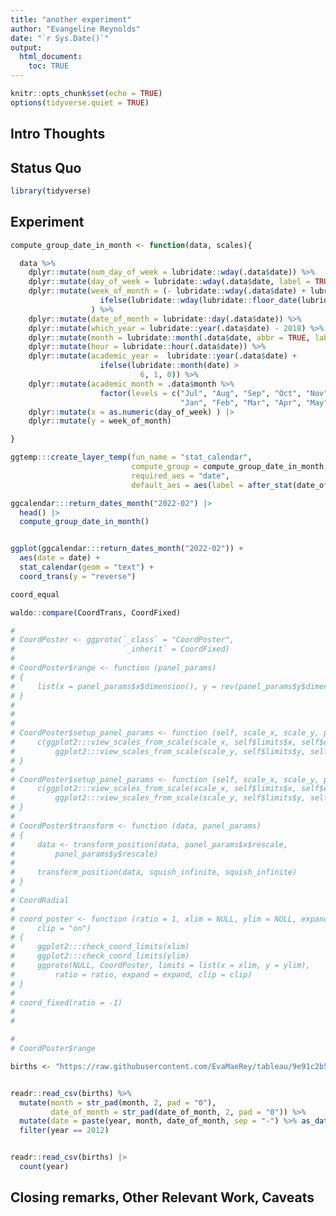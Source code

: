 ```yaml
---
title: "another experiment"
author: "Evangeline Reynolds"
date: "`r Sys.Date()`"
output: 
  html_document:
    toc: TRUE
---
```


```r
knitr::opts_chunk$set(echo = TRUE)
options(tidyverse.quiet = TRUE)
```




## Intro Thoughts


## Status Quo

```r
library(tidyverse)
```

## Experiment

```r
compute_group_date_in_month <- function(data, scales){

  data %>%
    dplyr::mutate(num_day_of_week = lubridate::wday(.data$date)) %>%
    dplyr::mutate(day_of_week = lubridate::wday(.data$date, label = TRUE, abbr = TRUE)) %>%
    dplyr::mutate(week_of_month = (- lubridate::wday(.data$date) + lubridate::day(.data$date)) %/% 7 + 1 +
                    ifelse(lubridate::wday(lubridate::floor_date(lubridate::as_date(.data$date), "month")) == 1, -1, 0)
                  ) %>%
    dplyr::mutate(date_of_month = lubridate::day(.data$date)) %>%
    dplyr::mutate(which_year = lubridate::year(.data$date) - 2018) %>%
    dplyr::mutate(month = lubridate::month(.data$date, abbr = TRUE, label = TRUE)) %>%
    dplyr::mutate(hour = lubridate::hour(.data$date)) %>%
    dplyr::mutate(academic_year =  lubridate::year(.data$date) +
                    ifelse(lubridate::month(date) >
                             6, 1, 0)) %>%
    dplyr::mutate(academic_month = .data$month %>%
                    factor(levels = c("Jul", "Aug", "Sep", "Oct", "Nov", "Dec",
                                      "Jan", "Feb", "Mar", "Apr", "May", "Jun"))) |>
    dplyr::mutate(x = as.numeric(day_of_week) ) |>
    dplyr::mutate(y = week_of_month)

}

ggtemp:::create_layer_temp(fun_name = "stat_calendar",
                           compute_group = compute_group_date_in_month,
                           required_aes = "date",
                           default_aes = aes(label = after_stat(date_of_month)))

ggcalendar:::return_dates_month("2022-02") |>
  head() |>
  compute_group_date_in_month()


ggplot(ggcalendar:::return_dates_month("2022-02")) + 
  aes(date = date) + 
  stat_calendar(geom = "text") + 
  coord_trans(y = "reverse")

coord_equal

waldo::compare(CoordTrans, CoordFixed)
```  



```r

# 
# CoordPoster <- ggproto(`_class` = "CoordPoster",
#                        `_inherit` = CoordFixed)  
# 
# CoordPoster$range <- function (panel_params) 
# {
#     list(x = panel_params$x$dimension(), y = rev(panel_params$y$dimension()))
# }
# 
# 
# 
# CoordPoster$setup_panel_params <- function (self, scale_x, scale_y, params = list()) {
#     c(ggplot2:::view_scales_from_scale(scale_x, self$limits$x, self$expand), 
#         ggplot2:::view_scales_from_scale(scale_y, self$limits$y, self$expand))
# }
# 
# CoordPoster$setup_panel_params <- function (self, scale_x, scale_y, params = list()) {
#     c(ggplot2:::view_scales_from_scale(scale_x, self$limits$x, self$expand), 
#         ggplot2:::view_scales_from_scale(scale_y, self$limits$y, self$expand))
# }
# 
# CoordPoster$transform <- function (data, panel_params) 
# {
#     data <- transform_position(data, panel_params$x$rescale, 
#         panel_params$y$rescale)
#     
#     transform_position(data, squish_infinite, squish_infinite)
# }
# 
# CoordRadial
# 
# coord_poster <- function (ratio = 1, xlim = NULL, ylim = NULL, expand = TRUE, 
#     clip = "on") 
# {
#     ggplot2:::check_coord_limits(xlim)
#     ggplot2:::check_coord_limits(ylim)
#     ggproto(NULL, CoordPoster, limits = list(x = xlim, y = ylim), 
#         ratio = ratio, expand = expand, clip = clip)
# }
# 
# coord_fixed(ratio = -1)
# 
# 

# 
# CoordPoster$range

births <- "https://raw.githubusercontent.com/EvaMaeRey/tableau/9e91c2b5ee803bfef10d35646cf4ce6675b92b55/tidytuesday_data/2018-10-02-us_births_2000-2014.csv"


readr::read_csv(births) %>% 
  mutate(month = str_pad(month, 2, pad = "0"),
         date_of_month = str_pad(date_of_month, 2, pad = "0")) %>% 
  mutate(date = paste(year, month, date_of_month, sep = "-") %>% as_date()) %>% 
  filter(year == 2012)


readr::read_csv(births) |>
  count(year)

```



## Closing remarks, Other Relevant Work, Caveats
